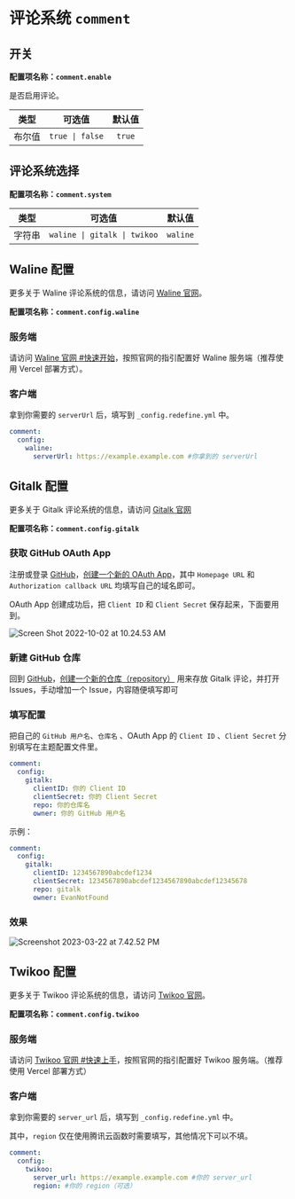 # 评论系统 `comment`

## 开关

**配置项名称：`comment.enable`**

是否启用评论。

| 类型 | 可选值 | 默认值 |
| :---: | :---: | :---: |
| 布尔值 | `true \| false` | `true` |

## 评论系统选择

**配置项名称：`comment.system`**

| 类型 | 可选值 | 默认值 |
| :---: | :---: | :---: |
| 字符串 | `waline \| gitalk \| twikoo` | `waline` |

## Waline 配置

更多关于 Waline 评论系统的信息，请访问 [Waline 官网](https://waline.js.org/)。

**配置项名称：`comment.config.waline`**


<Steps>

### 服务端

请访问 [Waline 官网 #快速开始](https://waline.js.org/guide/get-started/)，按照官网的指引配置好 Waline 服务端（推荐使用 Vercel 部署方式）。

### 客户端

拿到你需要的 `serverUrl` 后，填写到 `_config.redefine.yml` 中。

```yaml filename="_config.redefine.yml"
comment:
  config:
    waline:
      serverUrl: https://example.example.com #你拿到的 serverUrl
```

</Steps>

## Gitalk 配置

更多关于 Gitalk 评论系统的信息，请访问 [Gitalk 官网](https://github.com/gitalk/gitalk/blob/master/readme-cn.md)

**配置项名称：`comment.config.gitalk`**

<Steps>

### 获取 GitHub OAuth App

注册或登录 [GitHub](https://github.com/)，[创建一个新的 OAuth App](https://github.com/settings/applications/new)，其中 `Homepage URL` 和 `Authorization callback URL` 均填写自己的域名即可。

OAuth App 创建成功后，把 `Client ID` 和 `Client Secret` 保存起来，下面要用到。

![Screen Shot 2022-10-02 at 10.24.53 AM](https://evan.beee.top/img/Screen%20Shot%202022-10-02%20at%2010.24.53%20AM.png)

### 新建 GitHub 仓库

回到 [GitHub](https://github.com/)，[创建一个新的仓库（repository）](https://github.com/new) 用来存放 Gitalk 评论，并打开 Issues，手动增加一个 Issue，内容随便填写即可

### 填写配置

把自己的 `GitHub 用户名`、`仓库名` 、OAuth App 的 `Client ID` 、`Client Secret` 分别填写在主题配置文件里。

```yaml
comment:
  config:
    gitalk:
      clientID: 你的 Client ID
      clientSecret: 你的 Client Secret
      repo: 你的仓库名
      owner: 你的 GitHub 用户名
```

示例：

```yaml
comment:
  config:
    gitalk:
      clientID: 1234567890abcdef1234
      clientSecret: 1234567890abcdef1234567890abcdef12345678
      repo: gitalk
      owner: EvanNotFound
```

### 效果

![Screenshot 2023-03-22 at 7.42.52 PM](https://evan.beee.top/img/2023/03/22/c1b47887f3629035c3831b50f9393d30.png)
</Steps>

## Twikoo 配置

更多关于 Twikoo 评论系统的信息，请访问 [Twikoo 官网](https://twikoo.js.org/)。

**配置项名称：`comment.config.twikoo`**

<Steps>

### 服务端

请访问 [Twikoo 官网 #快速上手](https://twikoo.js.org/quick-start.html)，按照官网的指引配置好 Twikoo 服务端。（推荐使用 Vercel 部署方式）

### 客户端

拿到你需要的 `server_url` 后，填写到 `_config.redefine.yml` 中。

其中，`region` 仅在使用腾讯云函数时需要填写，其他情况下可以不填。

```yaml filename="_config.redefine.yml"
comment:
  config:
    twikoo:
      server_url: https://example.example.com #你的 server_url
      region: #你的 region（可选）
```

</Steps>